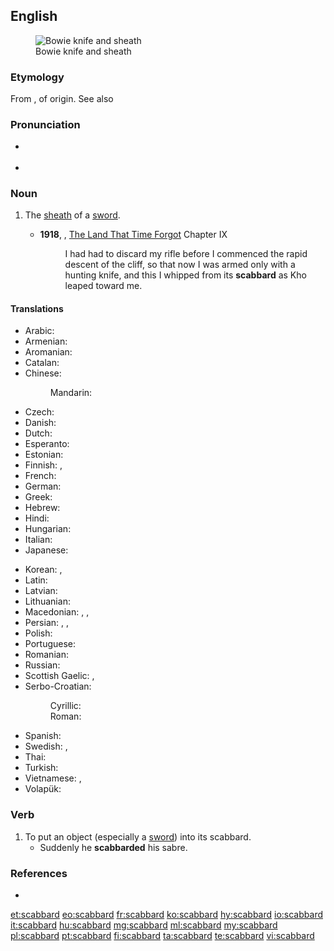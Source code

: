 ==English==
{{wikipedia}}
[[File:Bowie Knife (PSF).jpg|thumb|Bowie knife and sheath]]

===Etymology===
From {{etyl|xno|en}} {{term|escalberc|lang=fro}}, of {{etyl|gem|en}} origin. See also {{term|hauberk|lang=en}}

===Pronunciation===
* {{a|UK}} {{IPA|/ˈskæb.əd/}}
* {{a|US}} {{IPA|/ˈskæbɚd/}}

===Noun===
{{en-noun}}

#{{senseid|en|sheath}} The [[sheath]] of a [[sword]].
#* '''1918''', {{w|Edgar Rice Burroughs}}, [[w:The Land That Time Forgot (novel)|The Land That Time Forgot]] Chapter IX
#*: I had had to discard my rifle before I commenced the rapid descent of the cliff, so that now I was armed only with a hunting knife, and this I whipped from its '''scabbard''' as Kho leaped toward me.

====Translations====
{{trans-top|the sheath of a sword}}
* Arabic: {{t|ar|غمد الخنجر|m|tr=}}
* Armenian: {{t|hy|պատյան|tr=patyan}}
* Aromanian: {{t|rup|teacã|f}}
* Catalan: {{t+|ca|beina|f}}
* Chinese:
*: Mandarin: {{t+|cmn|刀鞘|tr=[[dāoqiào]]|sc=Hani}}
* Czech: {{t+|cs|pochva|f}}
* Danish: {{t+|da|skede}}
* Dutch: {{t+|nl|schede|f}}
* Esperanto: {{t|eo|glavingo}}
* Estonian: {{t|et|mõõgatupp}}
* Finnish: {{t+|fi|tuppi}}, {{t+|fi|huotra}}
* French: {{t+|fr|fourreau|m}}
* German: {{t+|de|Scheide|f}}
* Greek: {{t+|el|θηκάρι|n|tr=thikápi}}
* Hebrew: {{t+|he|נדן|m}}
* Hindi: {{t|hi|मियान|f|tr=miyān}}
* Hungarian: {{t+|hu|hüvely}}
* Italian: {{t+|it|fodero|m}}
* Japanese: {{t+|ja|鞘|tr={{l|ja|さや}}, [[saya]]}}
{{trans-mid}}
* Korean: {{t+|ko|칼집|tr=kaljip}}, {{t|ko|대검집|tr=daegeomjip}}
* Latin: {{t|la|vāgīna|f}}
* Latvian: {{t+|lv|maksts}}
* Lithuanian: {{t|lt|makštis|m}}
* Macedonian: {{t|mk|канија|f|tr=kánija}}, {{t|mk|корица|f|tr=kórica}}, {{t|mk|ножница|f|tr=nóžnica}}
* Persian: {{t+|fa|غلاف}}, {{t+|fa|قراب}}, {{t+|fa|نیام}}
* Polish: {{t+|pl|pochwa|f}}
* Portuguese: {{t+|pt|bainha|f}}
* Romanian: {{t+|ro|teacă|f}}
* Russian: {{t+|ru|ножны|n|tr=nóžny}}
* Scottish Gaelic: {{t|gd|duille|f}}, {{t|gd|fraighe|f}}
* Serbo-Croatian:
*: Cyrillic: {{t|sh|ножница|f|sc=Cyrl}}
*: Roman: {{t|sh|nožnica|f}}
* Spanish: {{t+|es|vaina|f}}
* Swedish: {{t+|sv|skida|c}}, {{t+|sv|balja|c}}
* Thai: {{t+|th|ฝัก|tr=fàk}}
* Turkish: {{t+|tr|kın}}
* Vietnamese: {{t+|vi|vỏ}}, {{t|vi|bao kiếm}}
* Volapük: {{t+|vo|denavead}}
{{trans-bottom}}

===Verb===
{{en-verb}}

# To put an object (especially a [[sword]]) into its scabbard.
#* Suddenly he '''scabbarded''' his sabre.

===References===
* {{R:Online Etymology Dictionary}}

[[et:scabbard]]
[[eo:scabbard]]
[[fr:scabbard]]
[[ko:scabbard]]
[[hy:scabbard]]
[[io:scabbard]]
[[it:scabbard]]
[[hu:scabbard]]
[[mg:scabbard]]
[[ml:scabbard]]
[[my:scabbard]]
[[pl:scabbard]]
[[pt:scabbard]]
[[fi:scabbard]]
[[ta:scabbard]]
[[te:scabbard]]
[[vi:scabbard]]